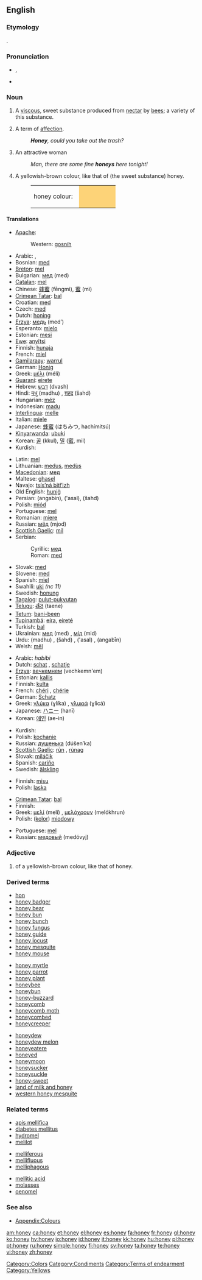 {{wikipedia}}
==English==

===Etymology===
{{OE.}} {{term|hunig|huniġ|lang=ang}}.

===Pronunciation===
* {{IPA|/'hʌni/}}, {{SAMPA|/"hVni/}}
* {{audio|en-us-honey.ogg|Audio (US)}}
*: {{rhymes|ʌni}}

===Noun===
{{en-noun|s|-}}

# {{uncountable}} A [[viscous]], sweet substance produced from [[nectar]] by [[bee]]s; {{countable}} a variety of this substance.
# A term of [[affection]].
#: '''''Honey''', could you take out the trash?''
# {{context|colloquial|countable}} An attractive woman
#: ''Man, there are some fine '''honeys''' here tonight!''
# {{colour}} A yellowish-brown colour, like that of (the sweet substance) honey.
#: <table><tr><td>honey colour: &nbsp;</td><td bgcolor="#FDD378" width="80">&nbsp; </td></tr></table>

====Translations====
{{trans-top|sweet substance produced by bees}}
* [[Apache]]:
*: Western: [[gosnih]]
* Arabic: {{ARchar|[[عسل]]}} {{unicode|(ʕásal)}} {{m}}, {{ARchar|[[شهد|شَهْد]]}} {{unicode|(šáhd)}} {{m}}
* Bosnian: [[med#Bosnian|med]] {{m}}
* [[Breton]]: [[mel#Breton|mel]] {{m}}
* Bulgarian: [[мед]] (med) {{m}}
* [[Catalan]]: [[mel#Catalan|mel]] {{f}}
* Chinese: [[蜂蜜]] (fēngmì), [[蜜]] (mì)
* [[Crimean Tatar]]: [[bal#Crimean Tatar|bal]]
* Croatian: [[med#Croatian|med]] {{m}}
* Czech: [[med#Czech|med]] {{m}}
* Dutch: [[honing]] {{m}}
* [[Erzya]]: [[медь]] (med’)
* Esperanto: [[mielo]]
* Estonian: [[mesi]]
* [[Ewe]]: [[anyĩtsi]]
* Finnish: [[hunaja]]
* French: [[miel#French|miel]] {{m}}
* [[Gamilaraay]]: [[warrul]]
* German: [[Honig]] {{m}}
* Greek: [[μέλι]] (méli) {{n}}
* [[Guaraní]]: [[eirete]]
* Hebrew: [[דבש]] (dvash) {{m}}
* Hindi: [[मधु]] (madhu) {{m}}, [[शहद]] (šahd) {{m}}
* Hungarian: [[méz]]
* Indonesian: [[madu]]
* [[Interlingua]]: [[melle#Interlingua|melle]]
* Italian: [[miele]] {{m}}
* Japanese: [[蜂蜜]] (はちみつ, hachímitsú)
* [[Kinyarwanda]]: [[ubuki]]
* Korean: [[꿀]] (kkul), [[밀]] ([[蜜]], mil)
* Kurdish: {{KUchar|[[هه‌نگوین]]}}
{{trans-mid}}
* Latin: [[mel]] {{n}}
* Lithuanian: [[medus]], [[medùs]] {{m}}
* [[Macedonian]]: [[мед]] {{m}}
* Maltese: [[ghasel]] {{m}}
* Navajo: [[tsís’ná bitł’izh]]
* Old English: [[hunig|huniġ]]
* Persian: {{FAchar|[[انگبین]]}} (angabin), {{FAchar|[[عسل]]}} ('asal), {{FAchar|[[شهد]]}} (šahd)
* Polish: [[miód]] {{m}}
* Portuguese: [[mel#Portuguese|mel]] {{m}}
* Romanian: [[miere]] {{f}}
* Russian: [[мёд]] (mjod) {{m}}
* [[Scottish Gaelic]]: [[mil#Scottish Gaelic|mil]] {{f}}
* Serbian:
*: Cyrillic: [[мед#Serbian|мед]] {{m}}
*: Roman: [[med#Serbian|med]] {{m}}
* Slovak: [[med#Slovak|med]] {{m}}
* Slovene: [[med]] {{m}}
* Spanish: [[miel#Spanish|miel]] {{f}}
* Swahili: [[uki]] ''(nc 11)''
* Swedish: [[honung]]
* [[Tagalog]]: [[pulut-pukyutan]]
* [[Telugu]]: [[తేనె]] (taene)
* [[Tetum]]: [[bani-been]]
* [[Tupinambá]]: [[eíra]], [[eireté]]
* Turkish: [[bal#Turkish|bal]]
* Ukrainian: [[мед#Ukrainian|мед]] (med) {{m}}, [[мід]] (mid) {{m}}
* Urdu: {{URchar|[[مدھو]]}} (madhu) {{m}}, {{URchar|[[شہد]]}} (šahd) {{m}}, {{URchar|[[عسل]]}} ('asal) {{m}}, {{URchar|[[انگبین]]}} (angabīn) {{m}}
* Welsh: [[mêl]]
{{trans-bottom}}

{{trans-top|term of affection}}
* Arabic: ''habibi''
* Dutch: [[schat]] {{m}}, [[schatje]] {{n}}
* [[Erzya]]: [[вечкемнем]] (vechkemn'em)
* Estonian: [[kallis]]
* Finnish: [[kulta#Finnish|kulta]]
* French: [[chéri]] {{m}}, [[chérie]] {{f}}
* German: [[Schatz]] {{m}}
* Greek: [[γλύκα]] (ɣlíka) {{f}}, [[γλυκιά]] (ɣlicá) {{f}}
* Japanese: [[ハニー]] (hanī)
* Korean: [[애인]] (ae-in)
{{trans-mid}}
* Kurdish: {{KUchar|[[ڕۆڵه‌]]}}
* Polish: [[kochanie]]
* Russian: [[душенька]] (dúšen’ka) {{f}}
* [[Scottish Gaelic]]: [[rùn]] {{m}}, [[rùnag]] {{f}}
* Slovak: [[miláčik#Slovak|miláčik]] {{m}}
* Spanish: [[cariño]]
* Swedish: [[älskling]]
{{trans-bottom}}

{{trans-top|attractive woman}}
* Finnish: [[misu#Finnish|misu]]
* Polish: [[laska]] {{f}}
{{trans-bottom}}

{{trans-top|colour}}
* [[Crimean Tatar]]: [[bal#Crimean Tatar|bal]]
* Finnish: {{t|fi|hunajankeltainen}}
* Greek: [[μελί]] (melí) {{n}}, [[μελόχρουν]] (melókhrun) {{n}}
* Polish: ([[kolor]]) [[miodowy]]
{{trans-mid}}
* Portuguese: [[mel]]
* Russian: [[медовый]] (medóvyj)
{{trans-bottom}}

===Adjective===
{{en-adj}}

# {{colour}} of a yellowish-brown colour, like that of honey.

===Derived terms===
{{top3}}
* [[hon]]
* [[honey badger]]
* [[honey bear]]
* [[honey bun]]
* [[honey bunch]]
* [[honey fungus]]
* [[honey guide]]
* [[honey locust]]
* [[honey mesquite]]
* [[honey mouse]]
{{mid3}}
* [[honey myrtle]]
* [[honey parrot]]
* [[honey plant]]
* [[honeybee]]
* [[honeybun]]
* [[honey-buzzard]]
* [[honeycomb]]
* [[honeycomb moth]]
* [[honeycombed]]
* [[honeycreeper]]
{{mid3}}
* [[honeydew]]
* [[honeydew melon]]
* [[honeyeatere]]
* [[honeyed]]
* [[honeymoon]]
* [[honeysucker]]
* [[honeysuckle]]
* [[honey-sweet]]
* [[land of milk and honey]]
* [[western honey mesquite]]
{{bottom3}}

===Related terms===
{{top3}}
* [[apis mellifica]]
* [[diabetes mellitus]]
* [[hydromel]]
* [[melilot]]
{{mid3}}
* [[melliferous]]
* [[mellifluous]]
* [[melliphagous]]
{{mid3}}
* [[mellitic acid]]
* [[molasses]]
* [[oenomel]]
{{bottom3}}

===See also===
* [[Wiktionary_Appendix:Colours|Appendix:Colours]]

[[Category:Colors]]
[[Category:Condiments]]
[[Category:Terms of endearment]]
[[Category:Yellows]]

[[am:honey]]
[[ca:honey]]
[[et:honey]]
[[el:honey]]
[[es:honey]]
[[fa:honey]]
[[fr:honey]]
[[gl:honey]]
[[ko:honey]]
[[hy:honey]]
[[io:honey]]
[[id:honey]]
[[it:honey]]
[[kk:honey]]
[[hu:honey]]
[[pl:honey]]
[[pt:honey]]
[[ru:honey]]
[[simple:honey]]
[[fi:honey]]
[[sv:honey]]
[[ta:honey]]
[[te:honey]]
[[vi:honey]]
[[zh:honey]]